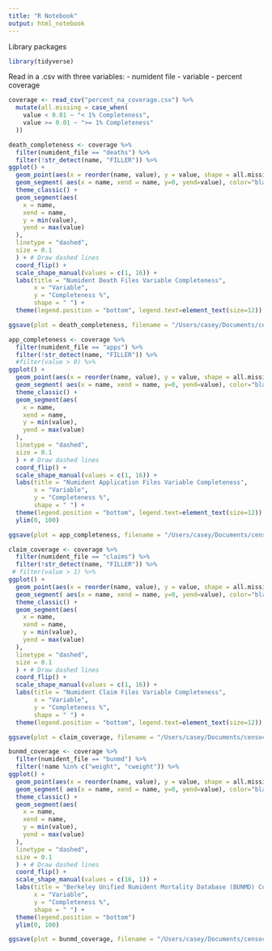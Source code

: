 ```yaml
---
title: "R Notebook"
output: html_notebook
---
```


Library packages
```r
library(tidyverse)
```


Read in a .csv with three variables: 
- numident file
- variable 
- percent coverage

```r
coverage <- read_csv("percent_na_coverage.csv") %>% 
  mutate(all.missing = case_when(
    value < 0.01 ~ "< 1% Completeness",
    value >= 0.01 ~ ">= 1% Completeness"
  ))
```

```r
death_completeness <- coverage %>% 
  filter(numident_file == "deaths") %>% 
  filter(!str_detect(name, "FILLER")) %>% 
ggplot() + 
  geom_point(aes(x = reorder(name, value), y = value, shape = all.missing), size = 3, show.legend = TRUE) + 
  geom_segment( aes(x = name, xend = name, y=0, yend=value), color="black") +
  theme_classic() +
  geom_segment(aes(
    x = name,
    xend = name, 
    y = min(value),
    yend = max(value)
  ),
  linetype = "dashed",
  size = 0.1
  ) + # Draw dashed lines
  coord_flip() + 
  scale_shape_manual(values = c(1, 16)) +
  labs(title = "Numident Death Files Variable Completeness",
       x = "Variable",
       y = "Completeness %",
       shape = " ") + 
  theme(legend.position = "bottom", legend.text=element_text(size=12))

ggsave(plot = death_completeness, filename = "/Users/casey/Documents/censoc/bunmd_paper/illustrations/death_coverage.png", height = 11, width = 8.5)
```

```r
app_completeness <- coverage %>% 
  filter(numident_file == "apps") %>% 
  filter(!str_detect(name, "FILLER")) %>% 
  #filter(value > 0) %>% 
ggplot() + 
  geom_point(aes(x = reorder(name, value), y = value, shape = all.missing), size = 3) + 
  geom_segment( aes(x = name, xend = name, y=0, yend=value), color="black") +
  theme_classic() +
  geom_segment(aes(
    x = name,
    xend = name, 
    y = min(value),
    yend = max(value)
  ),
  linetype = "dashed",
  size = 0.1
  ) + # Draw dashed lines
  coord_flip() + 
  scale_shape_manual(values = c(1, 16)) +
  labs(title = "Numident Application Files Variable Completeness",
       x = "Variable",
       y = "Completeness %",
       shape = " ") + 
  theme(legend.position = "bottom", legend.text=element_text(size=12)) +
  ylim(0, 100)

ggsave(plot = app_completeness, filename = "/Users/casey/Documents/censoc/bunmd_paper/illustrations/application_coverage.png", height = 11, width = 8.5)
```

```r
claim_coverage <- coverage %>% 
  filter(numident_file == "claims") %>% 
  filter(!str_detect(name, "FILLER")) %>% 
 # filter(value > 1) %>% 
ggplot() + 
  geom_point(aes(x = reorder(name, value), y = value, shape = all.missing), size = 3) + 
  geom_segment( aes(x = name, xend = name, y=0, yend=value), color="black") +
  theme_classic() +
  geom_segment(aes(
    x = name,
    xend = name, 
    y = min(value),
    yend = max(value)
  ),
  linetype = "dashed",
  size = 0.1
  ) + # Draw dashed lines
  coord_flip() + 
  scale_shape_manual(values = c(1, 16)) +
  labs(title = "Numident Claim Files Variable Completeness",
       x = "Variable",
       y = "Completeness %",
       shape = " ") + 
  theme(legend.position = "bottom", legend.text=element_text(size=12))

ggsave(plot = claim_coverage, filename = "/Users/casey/Documents/censoc/bunmd_paper/illustrations/claim_coverage.png", height = 11, width = 8.5)
```


```r
bunmd_coverage <- coverage %>% 
  filter(numident_file == "bunmd") %>% 
  filter(!name %in% c("weight", "cweight")) %>% 
ggplot() + 
  geom_point(aes(x = reorder(name, value), y = value, shape = all.missing), size = 3, show.legend = FALSE) + 
  geom_segment( aes(x = name, xend = name, y=0, yend=value), color="black") +
  theme_classic() +
  geom_segment(aes(
    x = name,
    xend = name, 
    y = min(value),
    yend = max(value)
  ),
  linetype = "dashed",
  size = 0.1
  ) + # Draw dashed lines
  coord_flip() + 
  scale_shape_manual(values = c(16, 1)) +
  labs(title = "Berkeley Unified Numident Mortality Database (BUNMD) Completeness",
       x = "Variable",
       y = "Completeness %",
       shape = " ") + 
  theme(legend.position = "bottom")
  ylim(0, 100)

ggsave(plot = bunmd_coverage, filename = "/Users/casey/Documents/censoc/bunmd_paper/illustrations/bunmd_coverage_completeness.png", height = 11, width = 8.5)
```

